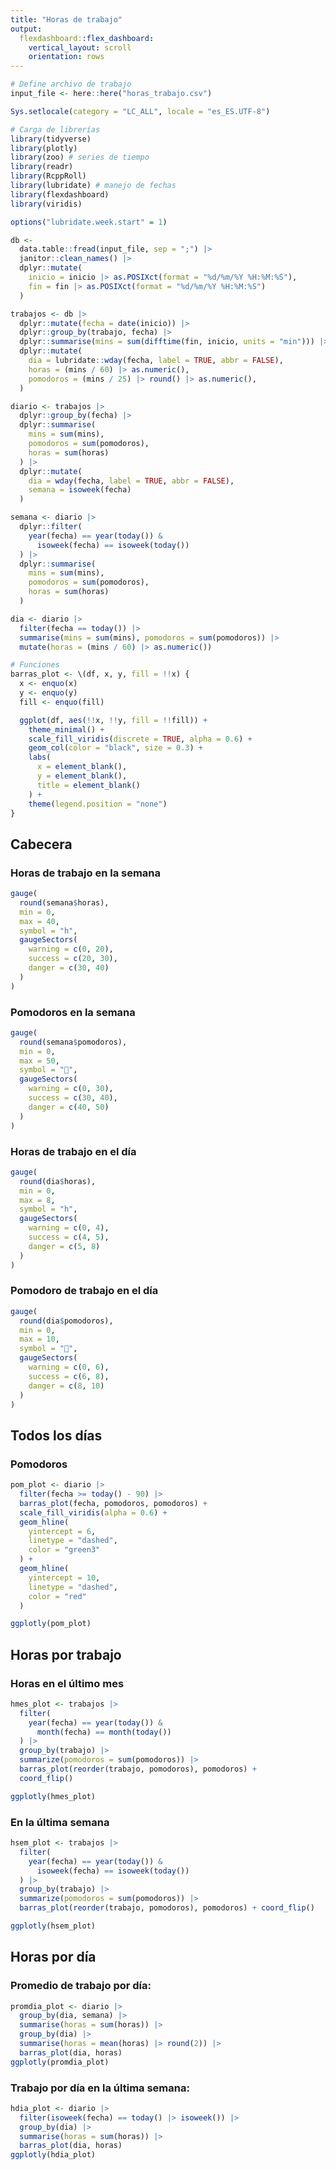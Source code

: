 ```yaml
---
title: "Horas de trabajo"
output:
  flexdashboard::flex_dashboard:
    vertical_layout: scroll
    orientation: rows
---
```


```r
# Define archivo de trabajo
input_file <- here::here("horas_trabajo.csv")

Sys.setlocale(category = "LC_ALL", locale = "es_ES.UTF-8")

# Carga de librerías
library(tidyverse)
library(plotly)
library(zoo) # series de tiempo
library(readr)
library(RcppRoll)
library(lubridate) # manejo de fechas
library(flexdashboard)
library(viridis)

options("lubridate.week.start" = 1)

db <-
  data.table::fread(input_file, sep = ";") |>
  janitor::clean_names() |>
  dplyr::mutate(
    inicio = inicio |> as.POSIXct(format = "%d/%m/%Y %H:%M:%S"),
    fin = fin |> as.POSIXct(format = "%d/%m/%Y %H:%M:%S")
  )

trabajos <- db |>
  dplyr::mutate(fecha = date(inicio)) |>
  dplyr::group_by(trabajo, fecha) |>
  dplyr::summarise(mins = sum(difftime(fin, inicio, units = "min"))) |>
  dplyr::mutate(
    dia = lubridate::wday(fecha, label = TRUE, abbr = FALSE),
    horas = (mins / 60) |> as.numeric(),
    pomodoros = (mins / 25) |> round() |> as.numeric(),
  )

diario <- trabajos |>
  dplyr::group_by(fecha) |>
  dplyr::summarise(
    mins = sum(mins),
    pomodoros = sum(pomodoros),
    horas = sum(horas)
  ) |>
  dplyr::mutate(
    dia = wday(fecha, label = TRUE, abbr = FALSE),
    semana = isoweek(fecha)
  )

semana <- diario |>
  dplyr::filter(
    year(fecha) == year(today()) &
      isoweek(fecha) == isoweek(today())
  ) |>
  dplyr::summarise(
    mins = sum(mins),
    pomodoros = sum(pomodoros),
    horas = sum(horas)
  )

dia <- diario |>
  filter(fecha == today()) |>
  summarise(mins = sum(mins), pomodoros = sum(pomodoros)) |>
  mutate(horas = (mins / 60) |> as.numeric())

# Funciones
barras_plot <- \(df, x, y, fill = !!x) {
  x <- enquo(x)
  y <- enquo(y)
  fill <- enquo(fill)

  ggplot(df, aes(!!x, !!y, fill = !!fill)) +
    theme_minimal() +
    scale_fill_viridis(discrete = TRUE, alpha = 0.6) +
    geom_col(color = "black", size = 0.3) +
    labs(
      x = element_blank(),
      y = element_blank(),
      title = element_blank()
    ) +
    theme(legend.position = "none")
}
```

## Cabecera

### Horas de trabajo en la semana

```r
gauge(
  round(semana$horas),
  min = 0,
  max = 40,
  symbol = "h",
  gaugeSectors(
    warning = c(0, 20),
    success = c(20, 30),
    danger = c(30, 40)
  )
)
```

### Pomodoros en la semana

```r
gauge(
  round(semana$pomodoros),
  min = 0,
  max = 50,
  symbol = "🍅",
  gaugeSectors(
    warning = c(0, 30),
    success = c(30, 40),
    danger = c(40, 50)
  )
)
```


### Horas de trabajo en el día

```r
gauge(
  round(dia$horas),
  min = 0,
  max = 8,
  symbol = "h",
  gaugeSectors(
    warning = c(0, 4),
    success = c(4, 5),
    danger = c(5, 8)
  )
)
```

### Pomodoro de trabajo en el día

```r
gauge(
  round(dia$pomodoros),
  min = 0,
  max = 10,
  symbol = "🍅",
  gaugeSectors(
    warning = c(0, 6),
    success = c(6, 8),
    danger = c(8, 10)
  )
)
```
## Todos los días

### Pomodoros
```r
pom_plot <- diario |>
  filter(fecha >= today() - 90) |>
  barras_plot(fecha, pomodoros, pomodoros) +
  scale_fill_viridis(alpha = 0.6) +
  geom_hline(
    yintercept = 6,
    linetype = "dashed",
    color = "green3"
  ) +
  geom_hline(
    yintercept = 10,
    linetype = "dashed",
    color = "red"
  )

ggplotly(pom_plot)
```

## Horas por trabajo

### Horas en el último mes

```r
hmes_plot <- trabajos |>
  filter(
    year(fecha) == year(today()) &
      month(fecha) == month(today())
  ) |>
  group_by(trabajo) |>
  summarize(pomodoros = sum(pomodoros)) |>
  barras_plot(reorder(trabajo, pomodoros), pomodoros) +
  coord_flip()

ggplotly(hmes_plot)
```

### En la última semana

```r
hsem_plot <- trabajos |>
  filter(
    year(fecha) == year(today()) &
      isoweek(fecha) == isoweek(today())
  ) |>
  group_by(trabajo) |>
  summarize(pomodoros = sum(pomodoros)) |>
  barras_plot(reorder(trabajo, pomodoros), pomodoros) + coord_flip()

ggplotly(hsem_plot)
```

## Horas por día

### Promedio de trabajo por día:

```r
promdia_plot <- diario |>
  group_by(dia, semana) |>
  summarise(horas = sum(horas)) |>
  group_by(dia) |>
  summarise(horas = mean(horas) |> round(2)) |>
  barras_plot(dia, horas)
ggplotly(promdia_plot)
```

### Trabajo por día en la última semana:

```r
hdia_plot <- diario |>
  filter(isoweek(fecha) == today() |> isoweek()) |>
  group_by(dia) |>
  summarise(horas = sum(horas)) |>
  barras_plot(dia, horas)
ggplotly(hdia_plot)
```

